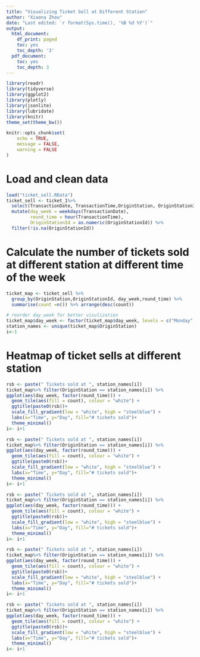 ```yaml
---
title: "Visualizing Ticket Sell at Different Station"
author: "Xiaona Zhou"
date: "Last edited: `r format(Sys.time(), '%B %d %Y')`"
output:
  html_document:
    df_print: paged
    toc: yes
    toc_depth: '3'
  pdf_document:
    toc: yes
    toc_depth: 3
---
```


```r
library(readr)
library(tidyverse)
library(ggplot2)
library(plotly)
library(jsonlite)
library(lubridate)
library(knitr)
theme_set(theme_bw())

knitr::opts_chunk$set(
	echo = TRUE,
	message = FALSE,
	warning = FALSE
)
```


# Load and clean data 
```r

load("ticket_sell.RData")
ticket_sell <- ticket_1%>% 
  select(TransactionDate, TransactionTime,OriginStation, OriginStationId, DestinationStation, DestinationStationId, LineId) %>% 
  mutate(day_week = weekdays(TransactionDate),
         round_time = hour(TransactionTime),
         OriginStationId = as.numeric(OriginStationId)) %>% 
  filter(!is.na(OriginStationId))


```


# Calculate the number of tickets sold at different station at different time of the week
```r
ticket_map <- ticket_sell %>%
  group_by(OriginStation,OriginStationId, day_week,round_time) %>%
  summarise(count =n()) %>% arrange(desc(count))

# reorder day_week for better visulization 
ticket_map$day_week <- factor(ticket_map$day_week, levels = c("Monday", "Tuesday", "Wednesday", "Thursday", "Friday", "Saturday", "Sunday"))
station_names <- unique(ticket_map$OriginStation)
i<-1
```

# Heatmap of ticket sells at different station 

```r
rsb <- paste(" Tickets sold at ", station_names[i])
ticket_map%>% filter(OriginStation == station_names[i]) %>% 
ggplot(aes(day_week, factor(round_time))) +
  geom_tile(aes(fill = count), colour = "white") +
  ggtitle(paste0(rsb))+
  scale_fill_gradient(low = "white", high = "steelblue") +
  labs(x="Time", y="Day", fill="# tickets sold")+
  theme_minimal()
i<- i+1
```




```r
rsb <- paste(" Tickets sold at ", station_names[i])
ticket_map%>% filter(OriginStation == station_names[i]) %>% 
ggplot(aes(day_week, factor(round_time))) +
  geom_tile(aes(fill = count), colour = "white") +
  ggtitle(paste0(rsb))+
  scale_fill_gradient(low = "white", high = "steelblue") +
  labs(x="Time", y="Day", fill="# tickets sold")+
  theme_minimal()
i<- i+1
```




```r
rsb <- paste(" Tickets sold at ", station_names[i])
ticket_map%>% filter(OriginStation == station_names[i]) %>% 
ggplot(aes(day_week, factor(round_time))) +
  geom_tile(aes(fill = count), colour = "white") +
  ggtitle(paste0(rsb))+
  scale_fill_gradient(low = "white", high = "steelblue") +
  labs(x="Time", y="Day", fill="# tickets sold")+
  theme_minimal()
i<- i+1
```


```r
rsb <- paste(" Tickets sold at ", station_names[i])
ticket_map%>% filter(OriginStation == station_names[i]) %>% 
ggplot(aes(day_week, factor(round_time))) +
  geom_tile(aes(fill = count), colour = "white") +
  ggtitle(paste0(rsb))+
  scale_fill_gradient(low = "white", high = "steelblue") +
  labs(x="Time", y="Day", fill="# tickets sold")+
  theme_minimal()
i<- i+1
```



```r
rsb <- paste(" Tickets sold at ", station_names[i])
ticket_map%>% filter(OriginStation == station_names[i]) %>% 
ggplot(aes(day_week, factor(round_time))) +
  geom_tile(aes(fill = count), colour = "white") +
  ggtitle(paste0(rsb))+
  scale_fill_gradient(low = "white", high = "steelblue") +
  labs(x="Time", y="Day", fill="# tickets sold")+
  theme_minimal()
i<- i+1
```

